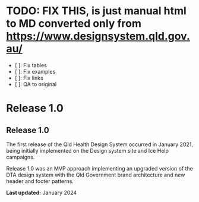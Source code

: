 

<Meta title="0. Versions/Pre QGDS-Vanilla/v1.0.0" />

# TODO: FIX THIS, is just manual html to MD converted only from https://www.designsystem.qld.gov.au/
* [ ]: Fix tables
* [ ]: Fix examples
* [ ]: Fix links
* [ ]: QA to original

Release 1.0
===========

Release 1.0
-----------

The first release of the Qld Health Design System occurred in January 2021, being initially implemented on the Design system site and Ice Help campaigns.

Release 1.0 was an MVP approach implementing an upgraded version of the DTA design system with the Qld Government brand architecture and new header and footer patterns.

**Last updated:** January 2024
